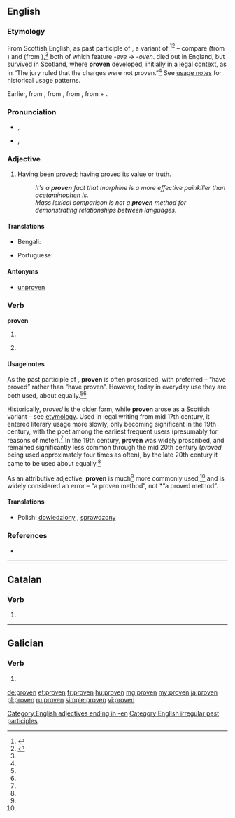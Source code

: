 {{also|provén}}
==English==

===Etymology===
From Scottish English, as past participle of {{term|preve|lang=en}}, a {{etyl|enm}} variant of {{term|prove|lang=en}}<ref name="ahd">{{R:American Heritage 2000|prove}}</ref><ref name="mw">{{R:Merriam Webster Online|prove}}</ref> – compare {{term|woven|lang=en}} (from {{term|weave|lang=en}}) and {{term|cloven|lang=en}} (from {{term|cleave|lang=en}}),<ref name="ahd" /> both of which feature ''-eve'' → ''-oven''. {{term||preve}} died out in England, but survived in Scotland, where '''proven''' developed, initially in a legal context, as in “The jury ruled that the charges were not proven.”<ref name="ahd" /> See [[#Usage notes|usage notes]] for historical usage patterns.

Earlier, from {{etyl|LL.}} {{term|probo|probō|test, try, examine, approve, show to be good or fit, prove|pos=verb|lang=la}}, from {{term|probus||good, worthy, excellent|lang=la}}, from {{proto|Indo-European|pro-bhwo-|being in front, prominent|lang=en}}, from {{proto|Indo-European|pro-||per-|toward|lang=en}} + {{proto|Indo-European|bhu-|to be|lang=en}}.

===Pronunciation===
* {{IPA|/ˈpruːvən/}}, {{SAMPA|/"pru:v@n/}}
* {{rhymes|əʊvən}}, {{rhymes|uːvən}}

===Adjective===
{{en-adj}}

# Having been [[prove]]d; having proved its value or truth.
#: ''It's a '''proven''' fact that morphine is a more effective painkiller than acetaminophen is.''
#: ''Mass lexical comparison is not a '''proven''' method for demonstrating relationships between languages.''

====Translations====
{{trans-top|having been proved}}
* Bengali: {{t-|bn|প্রমাণিত|tr=prômanit|sc=Beng|xs=Bengali}}
{{trans-mid}}
* Portuguese: {{t+|pt|provado|m}}
{{trans-bottom}}

====Antonyms====
* {{sense|having been proved}} [[unproven]]

===Verb===
'''proven'''

# {{context|often|_|proscribed}} {{past participle of|prove}}
# {{past participle of|proove}}

====Usage notes====
As the past participle of {{term|prove|lang=en}}, '''proven''' is often proscribed, with {{term|proved|lang=en}} preferred – “have proved” rather than “have proven”. However, today in everyday use they are both used, about equally.<ref name="ahd"/><ref name="mw"/>

Historically, ''proved'' is the older form, while '''proven''' arose as a Scottish variant – see [[#Etymology|etymology]]. Used in legal writing from mid 17th century, it entered literary usage more slowly, only becoming significant in the 19th century, with the poet {{w|Alfred, Lord Tennyson}} among the earliest frequent users (presumably for reasons of meter).<ref name="mw"/> In the 19th century, '''proven''' was widely proscribed, and remained significantly less common through the mid 20th century (''proved'' being used approximately four times as often), by the late 20th century it came to be used about equally.<ref name="mw"/>

As an attributive adjective, '''proven''' is much<ref name="mw"/> more commonly used,<ref name="ahd"/> and {{term|proved|lang=en}} is widely considered an error – “a proven method”, not *“a proved method”.

====Translations====
{{trans-top|past participle of prove}}
* Polish: [[dowiedziony]] {{m}}, [[sprawdzony]] {{m}}
{{trans-mid}}
{{trans-bottom}}

===References===
<references/>
* {{R:Brians 2008|proved|proved/proven}}

[[Category:English adjectives ending in -en]]
[[Category:English irregular past participles]]

----

==Catalan==

===Verb===
{{infl|ca|verb form}}

# {{ca-verb form of|p=3|n=pl|t=pres|m=ind|provar}}

----

==Galician==

===Verb===
{{gl-verb-form}}

# {{conjugation of|[[provir#Galician|provir]]||2|s|imp}}

[[de:proven]]
[[et:proven]]
[[fr:proven]]
[[hu:proven]]
[[mg:proven]]
[[my:proven]]
[[ja:proven]]
[[pl:proven]]
[[ru:proven]]
[[simple:proven]]
[[vi:proven]]